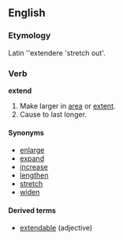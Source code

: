 ==English==
===Etymology===
Latin ''extendere 'stretch out'.

===Verb===
'''extend'''
#Make larger in [[area]] or [[extent]].
#Cause to last longer.

====Synonyms====
*[[enlarge]]
*[[expand]]
*[[increase]]
*[[lengthen]]
*[[stretch]]
*[[widen]]

====Derived terms====
*[[extendable]] (adjective)